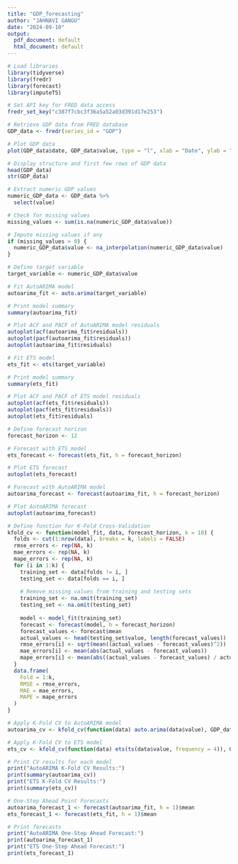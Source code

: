 ```yaml
---
title: "GDP_forecasting"
author: "JAHNAVI GANGU"
date: "2024-09-10"
output:
  pdf_document: default
  html_document: default
---
```


```r
# Load libraries
library(tidyverse)
library(fredr)
library(forecast)
library(imputeTS)
```


```r
# Set API key for FRED data access
fredr_set_key("c387f7cbc3f36a5a52a03d391d17e253")
```

```r
# Retrieve GDP data from FRED database
GDP_data <- fredr(series_id = "GDP")
```

```r
# Plot GDP data
plot(GDP_data$date, GDP_data$value, type = "l", xlab = "Date", ylab = "GDP", main = "GDP Data")
```

```r
# Display structure and first few rows of GDP data
head(GDP_data)
str(GDP_data)
```

```r
# Extract numeric GDP values
numeric_GDP_data <- GDP_data %>%
  select(value) 
```

```r
# Check for missing values
missing_values <- sum(is.na(numeric_GDP_data$value))
```

```r
# Impute missing values if any
if (missing_values > 0) {
  numeric_GDP_data$value <- na_interpolation(numeric_GDP_data$value)
}
```

```r
# Define target variable
target_variable <- numeric_GDP_data$value
```

```r
# Fit AutoARIMA model
autoarima_fit <- auto.arima(target_variable)

# Print model summary
summary(autoarima_fit)
```


```r
# Plot ACF and PACF of AutoARIMA model residuals
autoplot(acf(autoarima_fit$residuals))
autoplot(pacf(autoarima_fit$residuals))
autoplot(autoarima_fit$residuals)
```

```r
# Fit ETS model
ets_fit <- ets(target_variable)

# Print model summary
summary(ets_fit)
```

```r
# Plot ACF and PACF of ETS model residuals
autoplot(acf(ets_fit$residuals))
autoplot(pacf(ets_fit$residuals))
autoplot(ets_fit$residuals)
```

```r
# Define forecast horizon
forecast_horizon <- 12
```

```r
# Forecast with ETS model
ets_forecast <- forecast(ets_fit, h = forecast_horizon)

# Plot ETS forecast
autoplot(ets_forecast)
```

```r
# Forecast with AutoARIMA model
autoarima_forecast <- forecast(autoarima_fit, h = forecast_horizon)

# Plot AutoARIMA forecast
autoplot(autoarima_forecast)
```


```r
# Define function for K-Fold Cross-Validation
kfold_cv <- function(model_fit, data, forecast_horizon, k = 10) {
  folds <- cut(1:nrow(data), breaks = k, labels = FALSE)
  rmse_errors <- rep(NA, k)
  mae_errors <- rep(NA, k)
  mape_errors <- rep(NA, k)
  for (i in 1:k) {
    training_set <- data[folds != i, ]
    testing_set <- data[folds == i, ]
    
    # Remove missing values from training and testing sets
    training_set <- na.omit(training_set)
    testing_set <- na.omit(testing_set)
    
    model <- model_fit(training_set)
    forecast <- forecast(model, h = forecast_horizon)
    forecast_values <- forecast$mean
    actual_values <- head(testing_set$value, length(forecast_values))
    rmse_errors[i] <- sqrt(mean((actual_values - forecast_values)^2))
    mae_errors[i] <- mean(abs(actual_values - forecast_values))
    mape_errors[i] <- mean(abs((actual_values - forecast_values) / actual_values) * 100)
  }
  data.frame(
    Fold = 1:k,
    RMSE = rmse_errors,
    MAE = mae_errors,
    MAPE = mape_errors
  )
}
```

```r
# Apply K-Fold CV to AutoARIMA model
autoarima_cv <- kfold_cv(function(data) auto.arima(data$value), GDP_data, forecast_horizon)
```

```r
# Apply K-Fold CV to ETS model
ets_cv <- kfold_cv(function(data) ets(ts(data$value, frequency = 4)), GDP_data, forecast_horizon)
```


```r
# Print CV results for each model
print("AutoARIMA K-Fold CV Results:")
print(summary(autoarima_cv))
print("ETS K-Fold CV Results:")
print(summary(ets_cv))
```


```r
# One-Step Ahead Point Forecasts
autoarima_forecast_1 <- forecast(autoarima_fit, h = 1)$mean
ets_forecast_1 <- forecast(ets_fit, h = 1)$mean
```


```r
# Print forecasts
print("AutoARIMA One-Step Ahead Forecast:")
print(autoarima_forecast_1)
print("ETS One-Step Ahead Forecast:")
print(ets_forecast_1)
```

